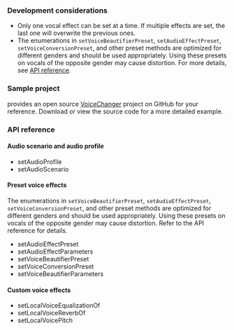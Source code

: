 <PlatformWrapper platform="macos">

### Development considerations

- Only one vocal effect can be set at a time. If multiple effects are set, the last one will overwrite the previous ones.
- The enumerations in `setVoiceBeautifierPreset`, `setAudioEffectPreset`, `setVoiceConversionPreset`, and other preset methods are optimized for different genders and should be used appropriately. Using these presets on vocals of the opposite gender may cause distortion. For more details, see [API reference](#api-reference).

### Sample project

<Vg k="COMPANY" /> provides an open source [VoiceChanger](https://github.com/AgoraIO/API-Examples/tree/main/macOS/APIExample/Examples/Advanced/VoiceChanger) project on GitHub for your reference. Download or view the source code for a more detailed example.

### API reference

#### Audio scenario and audio profile

- <Link to="{{Global.API_REF_MACOS_ROOT}}/agorartckit/agorartcenginekit/setaudioprofile(_:)">setAudioProfile</Link>

- <Link to="{{Global.API_REF_MACOS_ROOT}}/agorartckit/agorartcenginekit/setaudioscenario(_:)">setAudioScenario</Link>

#### Preset voice effects

The enumerations in `setVoiceBeautifierPreset`, `setAudioEffectPreset`, `setVoiceConversionPreset`, and other preset methods are optimized for different genders and should be used appropriately. Using these presets on vocals of the opposite gender may cause distortion. Refer to the API reference for details.

- <Link to="{{Global.API_REF_MACOS_ROOT}}/agorartckit/agorartcenginekit/setaudioeffectpreset(_:)">setAudioEffectPreset</Link>

- <Link to="{{Global.API_REF_MACOS_ROOT}}/agorartckit/agorartcenginekit/setaudioeffectparameters(_:param1:param2:)">setAudioEffectParameters</Link>

- <Link to="{{Global.API_REF_MACOS_ROOT}}/agorartckit/agorartcenginekit/setvoicebeautifierpreset(_:)">setVoiceBeautifierPreset</Link>

- <Link to="{{Global.API_REF_MACOS_ROOT}}/agorartckit/agorartcenginekit/setvoiceconversionpreset(_:)">setVoiceConversionPreset</Link>

- <Link to="{{Global.API_REF_MACOS_ROOT}}/agorartckit/agorartcenginekit/setvoicebeautifierparameters(_:param1:param2:)">setVoiceBeautifierParameters</Link>

#### Custom voice effects

- <Link to="{{Global.API_REF_MACOS_ROOT}}/agorartckit/agorartcenginekit/setlocalvoiceequalizationof(_:withgain:)">setLocalVoiceEqualizationOf</Link>

- <Link to="{{Global.API_REF_MACOS_ROOT}}/agorartckit/agorartcenginekit/setlocalvoicereverbof(_:withvalue:)">setLocalVoiceReverbOf</Link>

- <Link to="{{Global.API_REF_MACOS_ROOT}}/agorartckit/agorartcenginekit/setlocalvoicepitch(_:)">setLocalVoicePitch</Link>

</PlatformWrapper>